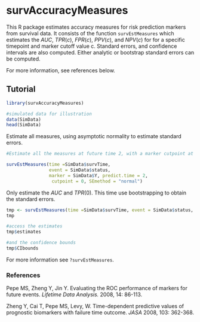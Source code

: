 survAccuracyMeasures
=============================================

This R package estimates accuracy measures for risk prediction markers from survival data. It consists of the function `survEstMeasures` which estimates the $AUC$, $TPR(c)$, $FPR(c)$, $PPV(c)$, and $NPV(c)$ for for a specific timepoint and marker cutoff value c. Standard errors, and confidence intervals are also computed. Either analytic or bootstrap standard errors can be computed.

For more information, see references below. 


## Tutorial


```r
library(survAccuracyMeasures)

#simulated data for illustration
data(SimData)
head(SimData)
```


Estimate all measures, using asymptotic normality to estimate standard errors. 

```r
#Estimate all the measures at future time 2, with a marker cutpoint at 0. 

survEstMeasures(time =SimData$survTime, 
                event = SimData$status, 
                marker = SimData$Y, predict.time = 2, 
                 cutpoint = 0, SEmethod = "normal")
```

Only estimate the $AUC$ and $TPR(0)$. This time use bootstrapping to obtain the standard errors. 

```r
tmp <- survEstMeasures(time =SimData$survTime, event = SimData$status, marker = SimData$Y, predict.time = 2, measures = c("AUC", "TPR"), SEmethod = 'bootstrap', bootstraps = 50, cutpoint = 0)
tmp
```

```r
#access the estimates 
tmp$estimates

#and the confidence bounds
tmp$CIbounds
```

For more information see `?survEstMeasures`. 


### References
Pepe MS, Zheng Y, Jin Y. Evaluating the ROC performance of markers for future events. *Lifetime Data Analysis.* 2008, 14: 86-113.

Zheng Y, Cai T, Pepe MS, Levy, W. Time-dependent predictive values of prognostic biomarkers with failure time outcome. *JASA* 2008, 103: 362-368.














